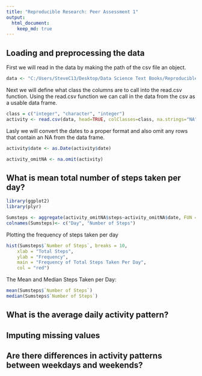 ```yaml
---
title: "Reproducible Research: Peer Assessment 1"
output: 
  html_document:
    keep_md: true
---
```



## Loading and preprocessing the data
First we will read in the data by making the path of the csv file an object.
```r
data <- "C:/Users/SteveC13/Desktop/Data Science Text Books/Reproducible Research/activity.csv"
```
Next we will define what class the columns are to call into the read.csv function.  Using the read.csv function we can call in the data from the csv as a usable data frame.
```r
class = c("integer", "character", "integer")
activity <- read.csv(data, head=TRUE, colClasses=class, na.strings="NA")
```
Lasly we will convert the dates to a proper format and also omit any rows that contain an NA from the data frame.
```r
activity$date <- as.Date(activity$date)

activity_omitNA <- na.omit(activity)
```

## What is mean total number of steps taken per day?
```r
library(ggplot2)
library(plyr)

Sumsteps <- aggregate(activity_omitNA$steps~activity_omitNA$date, FUN = sum)
colnames(Sumsteps)<- c("Day", "Number of Steps")
```
Plotting the frequency of steps taken per day
```r
hist(Sumsteps$`Number of Steps`, breaks = 10, 
    xlab = "Total Steps", 
    ylab = "Frequency", 
    main = "Frequency of Total Steps Taken Per Day", 
    col = "red")
```
The Mean and Median Steps Taken per Day:
```r
mean(Sumsteps$`Number of Steps`)
median(Sumsteps$`Number of Steps`)
```


## What is the average daily activity pattern?



## Imputing missing values



## Are there differences in activity patterns between weekdays and weekends?
